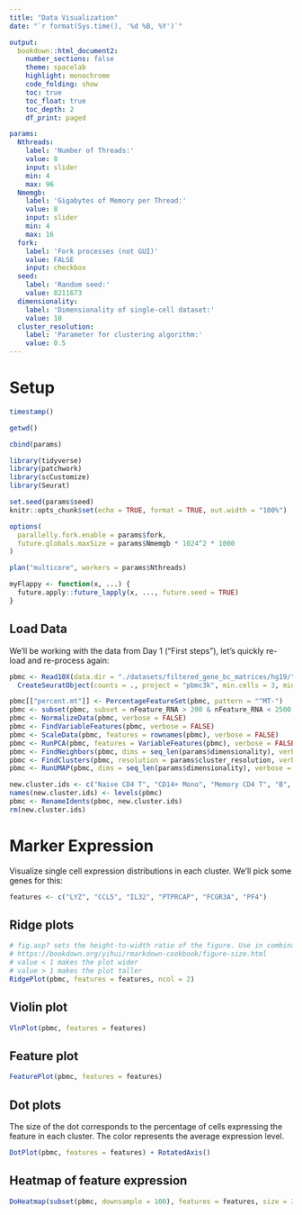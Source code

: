 ```yaml
---
title: "Data Visualization"
date: "`r format(Sys.time(), '%d %B, %Y')`"

output:
  bookdown::html_document2:
    number_sections: false
    theme: spacelab
    highlight: monochrome
    code_folding: show
    toc: true
    toc_float: true
    toc_depth: 2
    df_print: paged

params:
  Nthreads:
    label: 'Number of Threads:'
    value: 8
    input: slider
    min: 4
    max: 96
  Nmemgb:
    label: 'Gigabytes of Memory per Thread:'
    value: 8
    input: slider
    min: 4
    max: 16
  fork:
    label: 'Fork processes (not GUI)'
    value: FALSE
    input: checkbox
  seed:
    label: 'Random seed:'
    value: 8211673
  dimensionality:
    label: 'Dimensionality of single-cell dataset:'
    value: 10
  cluster_resolution:
    label: 'Parameter for clustering algorithm:'
    value: 0.5
---
```


<!-- 
https://satijalab.org/seurat/articles/visualization_vignette.html#interactive-plotting-features

https://samuel-marsh.github.io/scCustomize/articles/Gene_Expression_Plotting.html#shuffle-points

https://samuel-marsh.github.io/scCustomize/reference/index.html
-->

# Setup

```r
timestamp()
```

```r
getwd()
```


```r
cbind(params)
```

```r
library(tidyverse)
library(patchwork)
library(scCustomize)
library(Seurat)
```

```r
set.seed(params$seed)
knitr::opts_chunk$set(echo = TRUE, format = TRUE, out.width = "100%")

options(
  parallelly.fork.enable = params$fork,
  future.globals.maxSize = params$Nmemgb * 1024^2 * 1000
)

plan("multicore", workers = params$Nthreads)

myFlappy <- function(x, ...) {
  future.apply::future_lapply(x, ..., future.seed = TRUE)
}
```

## Load Data

We'll be working with the data from Day 1 ("First steps"), let's quickly re-load and re-process again:

```r
pbmc <- Read10X(data.dir = "./datasets/filtered_gene_bc_matrices/hg19/") %>%
  CreateSeuratObject(counts = ., project = "pbmc3k", min.cells = 3, min.features = 200)

pbmc[["percent.mt"]] <- PercentageFeatureSet(pbmc, pattern = "^MT-")
pbmc <- subset(pbmc, subset = nFeature_RNA > 200 & nFeature_RNA < 2500 & percent.mt < 5)
pbmc <- NormalizeData(pbmc, verbose = FALSE)
pbmc <- FindVariableFeatures(pbmc, verbose = FALSE)
pbmc <- ScaleData(pbmc, features = rownames(pbmc), verbose = FALSE)
pbmc <- RunPCA(pbmc, features = VariableFeatures(pbmc), verbose = FALSE)
pbmc <- FindNeighbors(pbmc, dims = seq_len(params$dimensionality), verbose = FALSE)
pbmc <- FindClusters(pbmc, resolution = params$cluster_resolution, verbose = FALSE)
pbmc <- RunUMAP(pbmc, dims = seq_len(params$dimensionality), verbose = FALSE)

new.cluster.ids <- c("Naive CD4 T", "CD14+ Mono", "Memory CD4 T", "B", "CD8 T", "FCGR3A+ Mono", "NK", "DC", "Platelet")
names(new.cluster.ids) <- levels(pbmc)
pbmc <- RenameIdents(pbmc, new.cluster.ids)
rm(new.cluster.ids)
```

# Marker Expression

Visualize single cell expression distributions in each cluster. We'll pick some genes for this:

```r
features <- c("LYZ", "CCL5", "IL32", "PTPRCAP", "FCGR3A", "PF4")
```

## Ridge plots

```r
# fig.asp? sets the height-to-width ratio of the figure. Use in combination with either fig.width and fig.height if needed.
# https://bookdown.org/yihui/rmarkdown-cookbook/figure-size.html
# value < 1 makes the plot wider
# value > 1 makes the plot taller
RidgePlot(pbmc, features = features, ncol = 2)
```

## Violin plot

```r
VlnPlot(pbmc, features = features)
```

## Feature plot

```r
FeaturePlot(pbmc, features = features)
```

## Dot plots

The size of the dot corresponds to the percentage of cells expressing the feature in each cluster. The color represents the average expression level.

```r
DotPlot(pbmc, features = features) + RotatedAxis()
```

## Heatmap of feature expression

```r
DoHeatmap(subset(pbmc, downsample = 100), features = features, size = 3)
```
